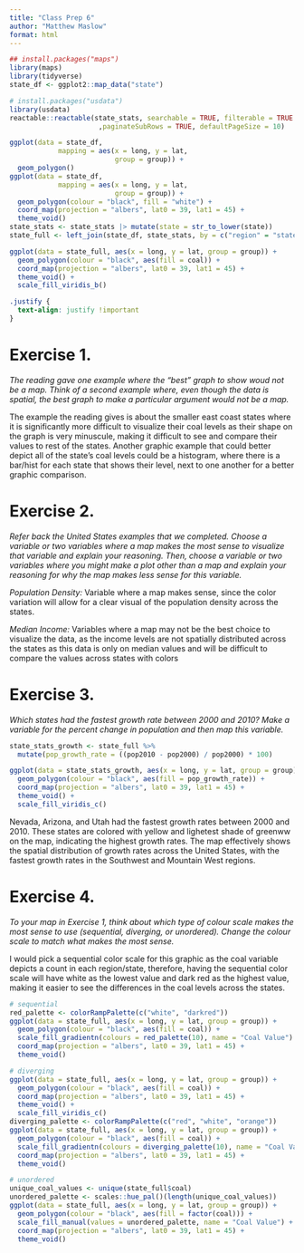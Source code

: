 ```yaml
---
title: "Class Prep 6"
author: "Matthew Maslow"
format: html
---
```


```r
## install.packages("maps")
library(maps)
library(tidyverse)
state_df <- ggplot2::map_data("state")
```

```r
# install.packages("usdata")
library(usdata)
reactable::reactable(state_stats, searchable = TRUE, filterable = TRUE
                      ,paginateSubRows = TRUE, defaultPageSize = 10)
```


```r
ggplot(data = state_df,
            mapping = aes(x = long, y = lat,
                          group = group)) +
  geom_polygon() 
ggplot(data = state_df,
            mapping = aes(x = long, y = lat,
                          group = group)) +
  geom_polygon(colour = "black", fill = "white") +
  coord_map(projection = "albers", lat0 = 39, lat1 = 45) +
  theme_void()
state_stats <- state_stats |> mutate(state = str_to_lower(state))
state_full <- left_join(state_df, state_stats, by = c("region" = "state"))

ggplot(data = state_full, aes(x = long, y = lat, group = group)) +
  geom_polygon(colour = "black", aes(fill = coal)) +
  coord_map(projection = "albers", lat0 = 39, lat1 = 45) +
  theme_void() +
  scale_fill_viridis_b()
```



```css
.justify {
  text-align: justify !important
}
```

# Exercise 1. 
*The reading gave one example where the “best” graph to show woud not be a map. Think of a second example where, even though the data is spatial, the best graph to make a particular argument would not be a map.*

::: {.justify}

The example the reading gives is about the smaller east coast states where it is significantly more difficult to visualize their coal levels as their shape on the graph is very minuscule, making it difficult to see and compare their values to rest of the states. Another graphic example that could better depict all of the state's coal levels could be a histogram, where there is a bar/hist for each state that shows their level, next to one another for a better graphic comparison.

:::


# Exercise 2. 
*Refer back the United States examples that we completed. Choose a variable or two variables where a map makes the most sense to visualize that variable and explain your reasoning. Then, choose a variable or two variables where you might make a plot other than a map and explain your reasoning for why the map makes less sense for this variable.*

::: {.justify}

*Population Density:*   Variable where a map makes sense, since the color variation will allow for a clear visual of the population density across the states.


*Median Income:* Variables where a map may not be the best choice to visualize the data, as the income levels are not spatially distributed across the states as this data is only on median values and will be difficult to compare the values across states with colors

:::

# Exercise 3. 
*Which states had the fastest growth rate between 2000 and 2010? Make a variable for the percent change in population and then map this variable.*

```r
state_stats_growth <- state_full %>%
  mutate(pop_growth_rate = ((pop2010 - pop2000) / pop2000) * 100)

ggplot(data = state_stats_growth, aes(x = long, y = lat, group = group)) +
  geom_polygon(colour = "black", aes(fill = pop_growth_rate)) +
  coord_map(projection = "albers", lat0 = 39, lat1 = 45) +
  theme_void() +
  scale_fill_viridis_c()
```


::: {.justify}

Nevada, Arizona, and Utah had the fastest growth rates between 2000 and 2010. These states are colored with yellow and lighetest shade of greenww on the map, indicating the highest growth rates. The map effectively shows the spatial distribution of growth rates across the United States, with the fastest growth rates in the Southwest and Mountain West regions.

:::


# Exercise 4. 
*To your map in Exercise 1, think about which type of colour scale makes the most sense to use (sequential, diverging, or unordered). Change the colour scale to match what makes the most sense.*
 
::: {.justify}
 
 I would pick a sequential color scale for this graphic as the coal variable depicts a count in each region/state, therefore, having the sequential color scale will have white as the lowest value and dark red as the highest value, making it easier to see the differences in the coal levels across the states.
 
:::

```r
# sequential
red_palette <- colorRampPalette(c("white", "darkred"))
ggplot(data = state_full, aes(x = long, y = lat, group = group)) +
  geom_polygon(colour = "black", aes(fill = coal)) +
  scale_fill_gradientn(colours = red_palette(10), name = "Coal Value") +
  coord_map(projection = "albers", lat0 = 39, lat1 = 45) +
  theme_void()

# diverging
ggplot(data = state_full, aes(x = long, y = lat, group = group)) +
  geom_polygon(colour = "black", aes(fill = coal)) +
  coord_map(projection = "albers", lat0 = 39, lat1 = 45) +
  theme_void() +
  scale_fill_viridis_c()
diverging_palette <- colorRampPalette(c("red", "white", "orange"))
ggplot(data = state_full, aes(x = long, y = lat, group = group)) +
  geom_polygon(colour = "black", aes(fill = coal)) +
  scale_fill_gradientn(colours = diverging_palette(10), name = "Coal Value") +
  coord_map(projection = "albers", lat0 = 39, lat1 = 45) +
  theme_void()

# unordered
unique_coal_values <- unique(state_full$coal)
unordered_palette <- scales::hue_pal()(length(unique_coal_values))
ggplot(data = state_full, aes(x = long, y = lat, group = group)) +
  geom_polygon(colour = "black", aes(fill = factor(coal))) +
  scale_fill_manual(values = unordered_palette, name = "Coal Value") +
  coord_map(projection = "albers", lat0 = 39, lat1 = 45) +
  theme_void()

```








